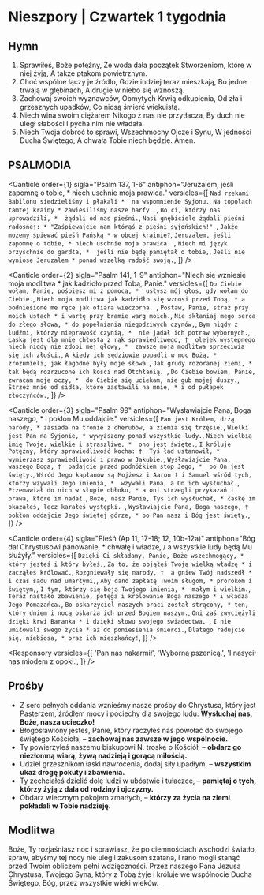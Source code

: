 # Nieszpory | Czwartek 1 tygodnia

<OpeningVersicle />

## Hymn

1. Sprawiłeś, Boże potężny,
   Że woda dała początek
   Stworzeniom, które w niej żyją,
   A także ptakom powietrznym.
2. Choć wspólne łączy je źródło,
   Gdzie indziej teraz mieszkają,
   Bo jedne trwają w głębinach,
   A drugie w niebo się wznoszą.
3. Zachowaj swoich wyznawców,
   Obmytych Krwią odkupienia,
   Od zła i grzesznych upadków,
   Co niosą śmierć wiekuistą.
4. Niech wina swoim ciężarem
   Nikogo z nas nie przytłacza,
   By duch nie uległ słabości
   I pycha nim nie władała.
5. Niech Twoja dobroć to sprawi,
   Wszechmocny Ojcze i Synu,
   W jedności Ducha Świętego,
   A chwała Tobie niech będzie. Amen.

## PSALMODIA

<Canticle
  order={1}
  sigla="Psalm 137, 1-6"
  antiphon="Jeruzalem, jeśli zapomnę o tobie, * niech uschnie moja prawica."
  versicles={[
    `Nad rzekami Babilonu siedzieliśmy i płakali * 
na wspomnienie Syjonu.`,
    `Na topolach tamtej krainy *
zawiesiliśmy nasze harfy. `,
    `Bo ci, którzy nas uprowadzili, * 
żądali od nas pieśni.`,
    `Nasi gnębiciele żądali pieśni radosnej: *
"Zaśpiewajcie nam którąś z pieśni syjońskich!" `,
    `Jakże możemy śpiewać pieśń Pańską *
w obcej krainie?`,
    `Jeruzalem, jeśli zapomnę o tobie, *
niech uschnie moja prawica. `,
    `Niech mi język przyschnie do gardła, * 
jeśli nie będę pamiętał o tobie,`,
    `Jeśli nie wyniosę Jeruzalem *
ponad wszelką radość swoją.`,
  ]}
/>

<Canticle
  order={2}
  sigla="Psalm 141, 1-9"
  antiphon="Niech się wzniesie moja modlitwa * jak kadzidło przed Tobą, Panie."
  versicles={[
    `Do Ciebie wołam, Panie, pośpiesz mi z pomocą, * 
usłysz mój głos, gdy wołam do Ciebie.`,
    `Niech moja modlitwa jak kadzidło się wznosi przed Tobą, *
a podniesione me ręce jak ofiara wieczorna. `,
    `Postaw, Panie, straż przy moich ustach *
i wartę przy bramie warg moich.`,
    `Nie skłaniaj mego serca do złego słowa, *
do popełniania niegodziwych czynów,`,
    `Bym nigdy z ludźmi, którzy nieprawość czynią, * 
nie jadał ich potraw wybornych.`,
    `Łaską jest dla mnie chłosta z rąk sprawiedliwego, † 
olejek występnego niech nigdy nie zdobi mej głowy, * 
zawsze moja modlitwa sprzeciwia się ich złości.`,
    `A kiedy ich sędziowie popadli w moc Bożą, * 
zrozumieli, jak łagodne były moje słowa.`,
    `Jak grudy rozoranej ziemi, *
tak będą rozrzucone ich kości nad Otchłanią. `,
    `Do Ciebie bowiem, Panie, zwracam moje oczy, * 
do Ciebie się uciekam, nie gub mojej duszy.`,
    `Strzeż mnie od sidła, które zastawili na mnie, *
i od pułapek złoczyńców.`,
  ]}
/>

<Canticle
  order={3}
  sigla="Psalm 99"
  antiphon="Wysławiajcie Pana, Boga naszego, * i pokłon Mu oddajcie."
  versicles={[
    `Pan jest Królem, drżą narody, *
zasiada na tronie z cherubów, a ziemia się trzęsie.`,
    `Wielki jest Pan na Syjonie, *
wywyższony ponad wszystkie ludy.`,
    `Niech wielbią imię Twoje, wielkie i straszliwe, * 
ono jest święte.`,
    `I króluje Potężny, który sprawiedliwość kocha: † 
Tyś ład ustanowił, *
wymierzasz sprawiedliwość i prawo w Jakubie.`,
    `Wysławiajcie Pana, waszego Boga, † 
padajcie przed podnóżkiem stóp Jego, * 
bo On jest święty.`,
    `Wśród Jego kapłanów są Mojżesz i Aaron †
i Samuel wśród tych, którzy wzywali Jego imienia, * 
wzywali Pana, a On ich wysłuchał.`,
    `Przemawiał do nich w słupie obłoku, *
a oni strzegli przykazań i prawa, które im nadał.`,
    `Boże, nasz Panie, Tyś ich wysłuchał, *
łaskę im okazałeś, lecz karałeś występki. `,
    `Wysławiajcie Pana, Boga naszego, †
pokłon oddajcie Jego świętej górze, *
bo Pan nasz i Bóg jest święty.`,
  ]}
/>

<Canticle
  order={4}
  sigla="Pieśń (Ap 11, 17-18; 12, 10b-12a)"
  antiphon="Bóg dał Chrystusowi panowanie, * chwałę i władzę, / a wszystkie ludy będą Mu służyły."
  versicles={[
    `Dzięki Ci składamy, Panie, Boże wszechmogący, * 
który jesteś i który byłeś,`,
    `Za to, że objąłeś Twoją wielką władzę *
i zacząłeś królować.`,
    `Rozgniewały się narody, † 
a gniew Twój nadszedł *
i czas sądu nad umarłymi,`,
    `Aby dano zapłatę Twoim sługom, *
prorokom i świętym,`,
    `I tym, którzy się boją Twojego imienia, * 
małym i wielkim.`,
    `Teraz nastało zbawienie, potęga i królowanie Boga naszego *
i władza Jego Pomazańca.`,
    `Bo oskarżyciel naszych braci został strącony, *
ten, który dniem i nocą oskarża ich przed Bogiem naszym.`,
    `Oni zaś zwyciężyli dzięki krwi Baranka *
i dzięki słowu swojego świadectwa. `,
    `I nie umiłowali swego życia *
aż do poniesienia śmierci.`,
    `Dlatego radujcie się, niebiosa, *
oraz ich mieszkańcy!`,
  ]}
/>

<Passage
  sigla="1 P 1, 22-23"
  passage="Skoro już dusze swoje uświęciliście, będąc posłuszni prawdzie celem zdobycia nieobłudnej miłości bratniej i siostrzanej, jedni drugich gorąco czystym sercem umiłujcie. Jesteście bowiem ponownie do życia powołani nie z ginącego nasienia, ale z niezniszczalnego, dzięki słowu Boga, które jest żywe i trwa."
/>

<Responsory
  versicles={[
    'Pan nas nakarmił',
    'Wyborną pszenicą.',
    'I nasycił nas miodem z opoki.',
  ]}
/>

<Magnificat antiphon="Pragnących sprawiedliwości * nakarmił Pan i nasycił dobrami." />

## Prośby

- Z serc pełnych oddania wznieśmy nasze prośby do Chrystusa, który jest Pasterzem, źródłem mocy i pociechy dla swojego ludu: **Wysłuchaj nas, Boże, nasza ucieczko!**
- Błogosławiony jesteś, Panie, który raczyłeś nas powołać do swojego świętego Kościoła, – **zachowaj nas zawsze w jego wspólnocie.**
- Ty powierzyłeś naszemu biskupowi N. troskę o Kościół, – **obdarz go niezłomną wiarą, żywą nadzieją i gorącą miłością.**
- Udziel grzesznikom łaski nawrócenia, dodaj siły upadłym, – **wszystkim ukaż drogę pokuty i zbawienia.**
- Ty zechciałeś dzielić dolę ludzi w ubóstwie i tułaczce, – **pamiętaj o tych, którzy żyją z dala od rodziny i ojczyzny.**
- Obdarz wiecznym pokojem zmarłych, – **którzy za życia na ziemi pokładali w Tobie nadzieję.**

<CustomIntercessions />

<KyrieEleison />

<LordsPrayer />

## Modlitwa

Boże, Ty rozjaśniasz noc i sprawiasz, że po ciemnościach wschodzi światło, spraw, abyśmy tej nocy nie ulegli zakusom szatana, i rano mogli stanąć przed Twoim obliczem pełni wdzięczności. Przez naszego Pana Jezusa Chrystusa, Twojego Syna, który z Tobą żyje i króluje we wspólnocie Ducha Świętego, Bóg, przez wszystkie wieki wieków.

<Amen />

<BlessingAndConcludingVersicle />

<SalveRegina />
